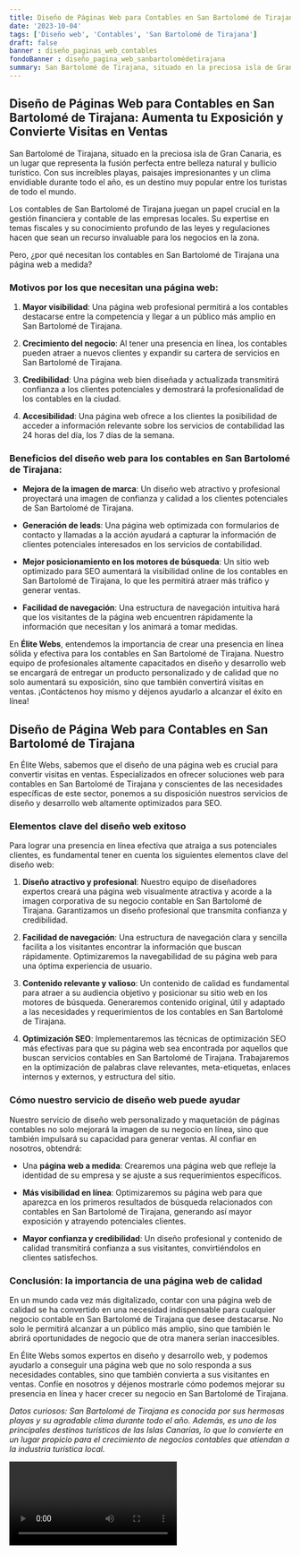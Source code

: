 ```yaml
---
title: Diseño de Páginas Web para Contables en San Bartolomé de Tirajana
date: '2023-10-04'
tags: ['Diseño web', 'Contables', 'San Bartolomé de Tirajana']
draft: false
banner : diseño_paginas_web_contables
fondoBanner : diseño_pagina_web_sanbartolomédetirajana
summary: San Bartolomé de Tirajana, situado en la preciosa isla de Gran Canaria, es un lugar que representa la fusión perfecta entre belleza natural y bullicio turístico. Con sus increíbles playas, paisajes impresionantes y un clima envidiable durante todo el año, es un destino muy popular entre los turistas de todo el mundo.
---
```


## Diseño de Páginas Web para Contables en San Bartolomé de Tirajana: Aumenta tu Exposición y Convierte Visitas en Ventas

San Bartolomé de Tirajana, situado en la preciosa isla de Gran Canaria, es un lugar que representa la fusión perfecta entre belleza natural y bullicio turístico. Con sus increíbles playas, paisajes impresionantes y un clima envidiable durante todo el año, es un destino muy popular entre los turistas de todo el mundo.

Los contables de San Bartolomé de Tirajana juegan un papel crucial en la gestión financiera y contable de las empresas locales. Su expertise en temas fiscales y su conocimiento profundo de las leyes y regulaciones hacen que sean un recurso invaluable para los negocios en la zona.

Pero, ¿por qué necesitan los contables en San Bartolomé de Tirajana una página web a medida?

### Motivos por los que necesitan una página web:

1. **Mayor visibilidad**: Una página web profesional permitirá a los contables destacarse entre la competencia y llegar a un público más amplio en San Bartolomé de Tirajana.

2. **Crecimiento del negocio**: Al tener una presencia en línea, los contables pueden atraer a nuevos clientes y expandir su cartera de servicios en San Bartolomé de Tirajana.

3. **Credibilidad**: Una página web bien diseñada y actualizada transmitirá confianza a los clientes potenciales y demostrará la profesionalidad de los contables en la ciudad.

4. **Accesibilidad**: Una página web ofrece a los clientes la posibilidad de acceder a información relevante sobre los servicios de contabilidad las 24 horas del día, los 7 días de la semana.

### Beneficios del diseño web para los contables en San Bartolomé de Tirajana:

- **Mejora de la imagen de marca**: Un diseño web atractivo y profesional proyectará una imagen de confianza y calidad a los clientes potenciales de San Bartolomé de Tirajana.

- **Generación de leads**: Una página web optimizada con formularios de contacto y llamadas a la acción ayudará a capturar la información de clientes potenciales interesados en los servicios de contabilidad.

- **Mejor posicionamiento en los motores de búsqueda**: Un sitio web optimizado para SEO aumentará la visibilidad online de los contables en San Bartolomé de Tirajana, lo que les permitirá atraer más tráfico y generar ventas.

- **Facilidad de navegación**: Una estructura de navegación intuitiva hará que los visitantes de la página web encuentren rápidamente la información que necesitan y los animará a tomar medidas.

En **Élite Webs**, entendemos la importancia de crear una presencia en línea sólida y efectiva para los contables en San Bartolomé de Tirajana. Nuestro equipo de profesionales altamente capacitados en diseño y desarrollo web se encargará de entregar un producto personalizado y de calidad que no solo aumentará su exposición, sino que también convertirá visitas en ventas. ¡Contáctenos hoy mismo y déjenos ayudarlo a alcanzar el éxito en línea!

<GifSeo />

<Cta />

## Diseño de Página Web para Contables en San Bartolomé de Tirajana

En Élite Webs, sabemos que el diseño de una página web es crucial para convertir visitas en ventas. Especializados en ofrecer soluciones web para contables en San Bartolomé de Tirajana y conscientes de las necesidades específicas de este sector, ponemos a su disposición nuestros servicios de diseño y desarrollo web altamente optimizados para SEO.

### Elementos clave del diseño web exitoso

Para lograr una presencia en línea efectiva que atraiga a sus potenciales clientes, es fundamental tener en cuenta los siguientes elementos clave del diseño web:

1. **Diseño atractivo y profesional**: Nuestro equipo de diseñadores expertos creará una página web visualmente atractiva y acorde a la imagen corporativa de su negocio contable en San Bartolomé de Tirajana. Garantizamos un diseño profesional que transmita confianza y credibilidad.

2. **Facilidad de navegación**: Una estructura de navegación clara y sencilla facilita a los visitantes encontrar la información que buscan rápidamente. Optimizaremos la navegabilidad de su página web para una óptima experiencia de usuario.

3. **Contenido relevante y valioso**: Un contenido de calidad es fundamental para atraer a su audiencia objetivo y posicionar su sitio web en los motores de búsqueda. Generaremos contenido original, útil y adaptado a las necesidades y requerimientos de los contables en San Bartolomé de Tirajana.

4. **Optimización SEO**: Implementaremos las técnicas de optimización SEO más efectivas para que su página web sea encontrada por aquellos que buscan servicios contables en San Bartolomé de Tirajana. Trabajaremos en la optimización de palabras clave relevantes, meta-etiquetas, enlaces internos y externos, y estructura del sitio.

### Cómo nuestro servicio de diseño web puede ayudar

Nuestro servicio de diseño web personalizado y maquetación de páginas contables no solo mejorará la imagen de su negocio en línea, sino que también impulsará su capacidad para generar ventas. Al confiar en nosotros, obtendrá:

- Una **página web a medida**: Crearemos una página web que refleje la identidad de su empresa y se ajuste a sus requerimientos específicos.

- **Más visibilidad en línea**: Optimizaremos su página web para que aparezca en los primeros resultados de búsqueda relacionados con contables en San Bartolomé de Tirajana, generando así mayor exposición y atrayendo potenciales clientes.

- **Mayor confianza y credibilidad**: Un diseño profesional y contenido de calidad transmitirá confianza a sus visitantes, convirtiéndolos en clientes satisfechos.

### Conclusión: la importancia de una página web de calidad

En un mundo cada vez más digitalizado, contar con una página web de calidad se ha convertido en una necesidad indispensable para cualquier negocio contable en San Bartolomé de Tirajana que desee destacarse. No solo le permitirá alcanzar a un público más amplio, sino que también le abrirá oportunidades de negocio que de otra manera serían inaccesibles.

En Élite Webs somos expertos en diseño y desarrollo web, y podemos ayudarlo a conseguir una página web que no solo responda a sus necesidades contables, sino que también convierta a sus visitantes en ventas. Confíe en nosotros y déjenos mostrarle cómo podemos mejorar su presencia en línea y hacer crecer su negocio en San Bartolomé de Tirajana.

*Datos curiosos: San Bartolomé de Tirajana es conocida por sus hermosas playas y su agradable clima durante todo el año. Además, es uno de los principales destinos turísticos de las Islas Canarias, lo que lo convierte en un lugar propicio para el crecimiento de negocios contables que atiendan a la industria turística local.*

<Video />

<CtaBot job='Contables' city='San Bartolomé de Tirajana'/>

<Gmaps query='San Bartolomé de Tirajana+españa+maps' />